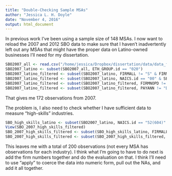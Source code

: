 ```yaml
---
title: "Double-Checking Sample MSAs"
author: "Jessica L. H. Doyle"
date: "November 4, 2016"
output: html_document
---
```


In previous work I've been using a sample size of 148 MSAs. I now want to reload the 2007 and 2012 SBO data to make sure that I haven't inadvertently left out any MSAs that might have the proper data on Latino-owned businesses I'll need for my dissertation.

```r
SBO2007_all <- read.csv("/home/jessica/Dropbox/dissertation/data/data_from_Fei/SBO_2007/2007_SBO_00CSA01_by_MSA/SBO_2007_00CSA01_with_ann.csv", as.is = TRUE)
SBO2007_latino <- subset(SBO2007_all, ETH_GROUP.id == "020")
SBO2007_latino_filtered <- subset(SBO2007_latino, FIRMALL != "S" & FIRMPDEMP != "S" & PAYANN != "S")
SBO2007_latino_filtered <- subset(SBO2007_latino, NAICS.id == "00" & SEX.id == "001" & RACE_GROUP.id == "00" & FIRMALL != "S" & FIRMPDEMP != "S" & PAYANN != "S")
SBO2007_latino_filtered <- subset(SBO2007_latino_filtered, FIRMNOPD != "S")
SBO2007_latino_filtered <- subset(SBO2007_latino_filtered, PAYANN != "D")
```

That gives me 172 observations from 2007.

The problem is, I also need to check whether I have sufficient data to measure "high-skills" industries.

```r
SBO_high_skills_latino <- subset(SBO2007_latino, NAICS.id == "52(604)" | NAICS.id == "53" | NAICS.id == "51" | NAICS.id == "54")
View(SBO_2007_high_skills_filtered)
SBO_2007_high_skills_filtered <- subset(SBO_high_skills_latino, FIRMALL != "S" & FIRMPDEMP != "S" & PAYANN != "S")
SBO_2007_high_skills_filtered <- subset(SBO_2007_high_skills_filtered, EMP != "a" & EMP != "b")
```

This leaves me with a total of 200 observations (not every MSA has observations for each industry). I think what I'm going to have to do next is add the firm numbers together and do the evaluation on that. I think I'll need to use "apply" to coerce the data into numeric form, pull out the NAs, and add it all together.
